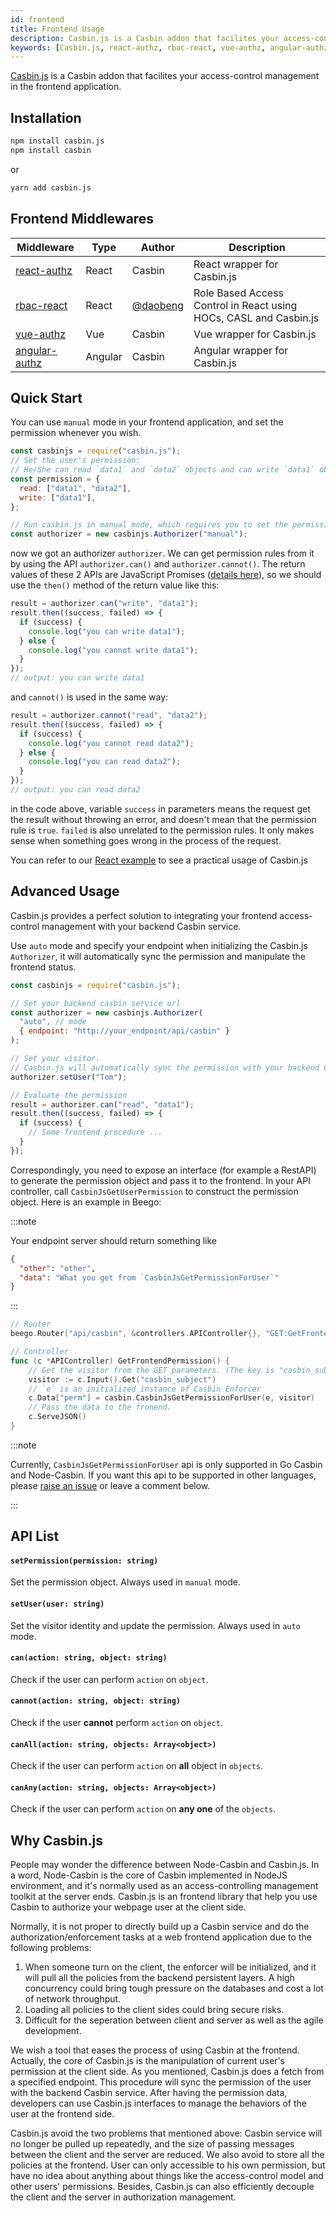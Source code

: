 ```yaml
---
id: frontend
title: Frontend Usage
description: Casbin.js is a Casbin addon that facilites your access-control management in the frontend application
keywords: [Casbin.js, react-authz, rbac-react, vue-authz, angular-authz]
---
```


[Casbin.js](https://github.com/casbin/casbin.js) is a Casbin addon that facilites your access-control management in the frontend application.

## Installation

```bash
npm install casbin.js
npm install casbin
```

or

```bash
yarn add casbin.js
```

## Frontend Middlewares

| Middleware                                                  | Type    | Author                                 | Description                                                       |
| ----------------------------------------------------------- | ------- | -------------------------------------- | ----------------------------------------------------------------- |
| [react-authz](https://github.com/casbin-js/react-authz)     | React   | Casbin                                 | React wrapper for Casbin.js                                       |
| [rbac-react](https://github.com/daobeng/rbac-react)         | React   | [@daobeng](https://github.com/daobeng) | Role Based Access Control in React using HOCs, CASL and Casbin.js |
| [vue-authz](https://github.com/casbin-js/vue-authz)         | Vue     | Casbin                                 | Vue wrapper for Casbin.js                                         |
| [angular-authz](https://github.com/casbin-js/angular-authz) | Angular | Casbin                                 | Angular wrapper for Casbin.js                                     |

## Quick Start

You can use `manual` mode in your frontend application, and set the permission whenever you wish.

```javascript
const casbinjs = require("casbin.js");
// Set the user's permission:
// He/She can read `data1` and `data2` objects and can write `data1` object
const permission = {
  read: ["data1", "data2"],
  write: ["data1"],
};

// Run casbin.js in manual mode, which requires you to set the permission manually.
const authorizer = new casbinjs.Authorizer("manual");
```

now we got an authorizer `authorizer`. We can get permission rules from it by using the API `authorizer.can()` and `authorizer.cannot()`. The return values of these 2 APIs are JavaScript Promises ([details here](https://developer.mozilla.org/en-US/docs/Web/JavaScript/Guide/Using_promises)), so we should use the `then()` method of the return value like this:

```javascript
result = authorizer.can("write", "data1");
result.then((success, failed) => {
  if (success) {
    console.log("you can write data1");
  } else {
    console.log("you cannot write data1");
  }
});
// output: you can write data1
```

and `cannot()` is used in the same way:

```javascript
result = authorizer.cannot("read", "data2");
result.then((success, failed) => {
  if (success) {
    console.log("you cannot read data2");
  } else {
    console.log("you can read data2");
  }
});
// output: you can read data2
```

in the code above, variable `success` in parameters means the request get the result without throwing an error, and doesn't mean that the permission rule is `true`. `failed` is also unrelated to the permission rules. It only makes sense when something goes wrong in the process of the request.

You can refer to our [React example](https://github.com/casbin-js/examples) to see a practical usage of Casbin.js

<!-- #### Permission Object
Casbin.js will accept a JSON object to manipulate the correspoding permission of a visitor. For example:
```
{
    "read": ["data1", "data2"],
    "write": ["data1"]
}
```
The permission object above shows the visitor can `read` `data1` and `data2` objects, while can only `write` `data1` objects. -->

## Advanced Usage

Casbin.js provides a perfect solution to integrating your frontend access-control management with your backend Casbin service.

Use `auto` mode and specify your endpoint when initializing the Casbin.js `Authorizer`, it will automatically sync the permission and manipulate the frontend status.

```javascript
const casbinjs = require("casbin.js");

// Set your backend casbin service url
const authorizer = new casbinjs.Authorizer(
  "auto", // mode
  { endpoint: "http://your_endpoint/api/casbin" }
);

// Set your visitor.
// Casbin.js will automatically sync the permission with your backend Casbin service.
authorizer.setUser("Tom");

// Evaluate the permission
result = authorizer.can("read", "data1");
result.then((success, failed) => {
  if (success) {
    // Some frontend procedure ...
  }
});
```

Correspondingly, you need to expose an interface (for example a RestAPI) to generate the permission object and pass it to the frontend. In your API controller, call `CasbinJsGetUserPermission` to construct the permission object. Here is an example in Beego:

:::note

Your endpoint server should return something like

```json
{
  "other": "other",
  "data": "What you get from `CasbinJsGetPermissionForUser`"
}
```

:::

```go
// Router
beego.Router("api/casbin", &controllers.APIController{}, "GET:GetFrontendPermission")

// Controller
func (c *APIController) GetFrontendPermission() {
    // Get the visitor from the GET parameters. (The key is "casbin_subject")
    visitor := c.Input().Get("casbin_subject")
    // `e` is an initialized instance of Casbin Enforcer
    c.Data["perm"] = casbin.CasbinJsGetPermissionForUser(e, visitor)
    // Pass the data to the fronend.
    c.ServeJSON()
}
```

:::note

Currently, `CasbinJsGetPermissionForUser` api is only supported in Go Casbin and Node-Casbin. If you want this api to be supported in other languages, please [raise an issue](https://github.com/casbin/casbin.js/issues) or leave a comment below.

:::

## API List

#### `setPermission(permission: string)`

Set the permission object. Always used in `manual` mode.

#### `setUser(user: string)`

Set the visitor identity and update the permission. Always used in `auto` mode.

#### `can(action: string, object: string)`

Check if the user can perform `action` on `object`.

#### `cannot(action: string, object: string)`

Check if the user **cannot** perform `action` on `object`.

#### `canAll(action: string, objects: Array<object>)`

Check if the user can perform `action` on **all** object in `objects`.

#### `canAny(action: string, objects: Array<object>)`

Check if the user can perform `action` on **any one** of the `objects`.

## Why Casbin.js

People may wonder the difference between Node-Casbin and Casbin.js. In a word, Node-Casbin is the core of Casbin implemented in NodeJS environment, and it's normally used as an access-controlling management toolkit at the server ends. Casbin.js is an frontend library that help you use Casbin to authorize your webpage user at the client side.

Normally, it is not proper to directly build up a Casbin service and do the authorization/enforcement tasks at a web frontend application due to the following problems:

1. When someone turn on the client, the enforcer will be initialized, and it will pull all the policies from the backend persistent layers. A high concurrency could bring tough pressure on the databases and cost a lot of network throughput.
2. Loading all policies to the client sides could bring secure risks.
3. Difficult for the seperation between client and server as well as the agile development.

We wish a tool that eases the process of using Casbin at the frontend. Actually, the core of Casbin.js is the manipulation of current user's permission at the client side. As you mentioned, Casbin.js does a fetch from a specified endpoint. This procedure will sync the permission of the user with the backend Casbin service. After having the permission data, developers can use Casbin.js interfaces to manage the behaviors of the user at the frontend side.

Casbin.js avoid the two problems that mentioned above: Casbin service will no longer be pulled up repeatedly, and the size of passing messages between the client and the server are reduced. We also avoid to store all the policies at the frontend. User can only accessible to his own permission, but have no idea about anything about things like the access-control model and other users' permissions. Besides, Casbin.js can also efficiently decouple the client and the server in authorization management.
